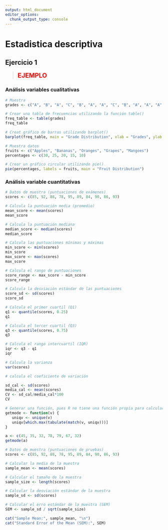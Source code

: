```yaml
---
output: html_document
editor_options: 
  chunk_output_type: console
---
```


# Estadistica descriptiva

## Ejercicio 1

><span style="color:red; font-size: 20px;">**EJEMPLO**</span>

### Análisis variables cualitativas

```r
# Muestra
grades <- c("A", "B", "A", "C", "B", "A", "A", "C", "B", "A", "A", "A", "B", "C")

# Crear una tabla de frecuencias utilizando la función table()
freq_table <- table(grades)
freq_table
```

```r
# Creat gráfico de barras utilizando barplot()
barplot(freq_table, main = "Grade Distribution", xlab = "Grades", ylab = "Frequency", col = "skyblue")
```

```r
# Muestra datos
fruits <- c("Apples", "Bananas", "Oranges", "Grapes", "Mangoes")
percentages <- c(30, 25, 20, 15, 10)

# Crear un gráfico circular utilizando pie()
pie(percentages, labels = fruits, main = "Fruit Distribution")
```

### Análisis variable cuantitativas

```r
# Datos de muestra (puntuaciones de exámenes)
scores <- c(85, 92, 88, 78, 95, 89, 84, 90, 86, 93)

# Calcula la puntuación media (promedio)
mean_score <- mean(scores)
mean_score

# Calcula la puntuación mediana
median_score <- median(scores)
median_score 

# Calcula las puntuaciones mínimas y máximas
min_score <- min(scores)
min_score
max_score <- max(scores)
max_score

# Calcula el rango de puntuaciones
score_range <- max_score - min_score
score_range

# Calcula la desviación estándar de las puntuaciones
score_sd <- sd(scores)
score_sd

# Calcula el primer cuartil (Q1)
q1 <- quantile(scores, 0.25)
q1

# Calcula el tercer cuartil (Q3)
q3 <- quantile(scores, 0.75)
q3

# Calcula el rango intercuartil (IQR)
iqr <- q3 - q1
iqr

# Calcula la varianza
var(scores)

# calcula el coeficiente de variación

sd_cal <- sd(scores)
media_cal <- mean(scores)
CV <- sd_cal/media_cal*100
CV
```

```r
# Generar una función, pues R no tiene una función propia para calcular la moda. 
getmode <- function(v) {
   uniqv <- unique(v)
   uniqv[which.max(tabulate(match(v, uniqv)))]
}

a <- c(45, 35, 32, 78, 79, 67, 32)
getmode(a)
```

```r
# Datos de muestra (puntuaciones de pruebas)
scores <- c(85, 92, 88, 78, 95, 89, 84, 90, 86, 93)

# Calcular la media de la muestra
sample_mean <- mean(scores)

# Calcular el tamaño de la muestra
sample_size <- length(scores)

# Calcular la desviación estándar de la muestra
sample_sd <- sd(scores)

# Calcular el erro estándar de la muestra (SEM)
SEM <- sample_sd / sqrt(sample_size)

cat("Sample Mean:", sample_mean, "\n")
cat("Standard Error of the Mean (SEM):", SEM)
```




